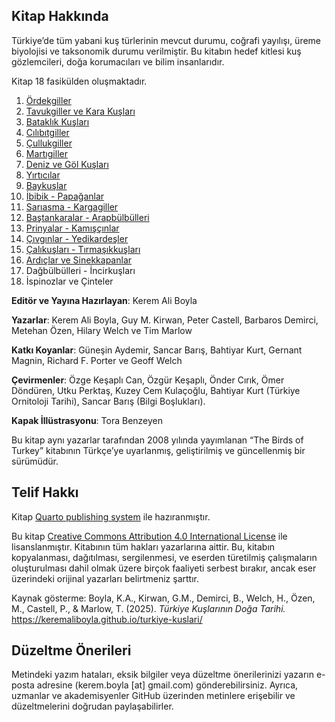 ## Kitap Hakkında {.unnumbered}

Türkiye'de tüm yabani kuş türlerinin mevcut durumu, coğrafi yayılışı, üreme biyolojisi ve taksonomik durumu verilmiştir. Bu kitabın hedef kitlesi kuş gözlemcileri, doğa korumacıları ve bilim insanlarıdır.

Kitap 18 fasikülden oluşmaktadır.

1.  [Ördekgiller](01_ordekgiller.html)
2.  [Tavukgiller ve Kara Kuşları](02_tavukgiller_vd.html)
3.  [Bataklık Kuşları](03_bataklik-kuslari.html)
4.  [Cılıbıtgiller](04_cilibitlar.html)
5.  [Çullukgiller](05_cullukgiller.html)
6.  [Martıgiller](06_martilar.html)
7.  [Deniz ve Göl Kuşları](07_deniz-ve-gol-kuslari.html)
8.  [Yırtıcılar](08_yirticilar.html)
9.  [Baykuşlar](09_baykuslar.html)
10. [İbibik - Papağanlar](10_otucu-oncesi.html)
11. [Sarıasma - Kargagiller](11_kargamsilar.html)
12. [Baştankaralar - Arapbülbülleri](12_toygarlar.html)
13. [Prinyalar - Kamışçınlar](13_kamiscinlar.html)
14. [Çıvgınlar - Yedikardeşler](14_otlegenler.html)
15. [Çalıkuşları - Tırmaşıkkuşları](15_tirmasiklar.qmd)
16. [Ardıçlar ve Sinekkapanlar](16_sinekkapanlar.qmd)
17. Dağbülbülleri - İncirkuşları
18. İspinozlar ve Çinteler

**Editör ve Yayına Hazırlayan**: Kerem Ali Boyla

**Yazarlar**: Kerem Ali Boyla, Guy M. Kirwan, Peter Castell, Barbaros Demirci, Metehan Özen, Hilary Welch ve Tim Marlow

**Katkı Koyanlar**: Güneşin Aydemir, Sancar Barış, Bahtiyar Kurt, Gernant Magnin, Richard F. Porter ve Geoff Welch

**Çevirmenler**: Özge Keşaplı Can, Özgür Keşaplı, Önder Cırık, Ömer Döndüren, Utku Perktaş, Kuzey Cem Kulaçoğlu, Bahtiyar Kurt (Türkiye Ornitoloji Tarihi), Sancar Barış (Bilgi Boşlukları).

**Kapak İllüstrasyonu**: Tora Benzeyen

Bu kitap aynı yazarlar tarafından 2008 yılında yayımlanan “The Birds of Turkey” kitabının Türkçe'ye uyarlanmış, geliştirilmiş ve güncellenmiş bir sürümüdür.

## Telif Hakkı

Kitap [Quarto publishing system](https://quarto.org/) ile hazıranmıştır.

Bu kitap [Creative Commons Attribution 4.0 International License](https://creativecommons.org/licenses/by/4.0/) ile lisanslanmıştır. Kitabının tüm hakları yazarlarına aittir. Bu, kitabın kopyalanması, dağıtılması, sergilenmesi, ve eserden türetilmiş çalışmaların oluşturulması dahil olmak üzere birçok faaliyeti serbest bırakır, ancak eser üzerindeki orijinal yazarları belirtmeniz şarttır.

Kaynak gösterme: Boyla, K.A., Kirwan, G.M., Demirci, B., Welch, H., Özen, M., Castell, P., & Marlow, T. (2025). *Türkiye Kuşlarının Doğa Tarihi.* <https://keremaliboyla.github.io/turkiye-kuslari/>

## Düzeltme Önerileri

Metindeki yazım hataları, eksik bilgiler veya düzeltme önerilerinizi yazarın e-posta adresine (kerem.boyla \[at\] gmail.com) gönderebilirsiniz. Ayrıca, uzmanlar ve akademisyenler GitHub üzerinden metinlere erişebilir ve düzeltmelerini doğrudan paylaşabilirler.
